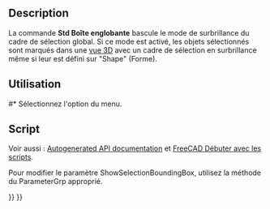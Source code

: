 <languages/>

{{Docnav/fr
|[[Std_DrawStyle/fr|Style de représentation]]
|[[Std_ViewIvStereoRedGreen/fr|Stéréo rouge cyan]]
|[[Std_View_Menu/fr|Menu Affichage]]
|IconL=Std_DrawStyle.svg
|IconR=Std_ViewIvStereoRedGreen.svg
|IconC=Freecad.svg
}}

{{GuiCommand/fr
|Name=Std SelBoundingBox
|Name/fr=Std Boîte englobante
|MenuLocation=Affichage → Activer/désactiver la boîte englobante
|Workbenches=Tous
|Version=0.19
|SeeAlso=[[Std_DrawStyle/fr|Std Style de représentation]]
}}

==Description==

La commande '''Std Boîte englobante''' bascule le mode de surbrillance du cadre de sélection global. Si ce mode est activé, les objets sélectionnés sont marqués dans une [[3D_view/fr|vue 3D]] avec un cadre de sélection en surbrillance même si leur {{PropertyView|Selection Style}} est défini sur "Shape" (Forme).

<span id="Usage"></span>
==Utilisation==

#* Sélectionnez l'option {{MenuCommand|Affichage → [[Image:Std_SelBoundingBox.svg|16px]] Activer/désactiver la boîte englobante}} du menu.

<span id="Scripting"></span>
==Script==

Voir aussi : [https://freecad.github.io/SourceDoc/ Autogenerated API documentation] et [[FreeCAD_Scripting_Basics/fr|FreeCAD Débuter avec les scripts]].

Pour modifier le paramètre ShowSelectionBoundingBox, utilisez la méthode {{incode|SetBool}} du ParameterGrp approprié.

{{Code|code=
import FreeCAD, FreeCADGui

grp = FreeCAD.ParamGet("User parameter:BaseApp/Preferences/View")
if grp.GetBool("ShowSelectionBoundingBox"):
    grp.SetBool("ShowSelectionBoundingBox", False)
else:
    grp.SetBool("ShowSelectionBoundingBox", True)

FreeCADGui.updateCommands()
}}


{{Docnav/fr
|[[Std_DrawStyle/fr|Style de représentation]]
|[[Std_ViewIvStereoRedGreen/fr|Stéréo rouge cyan]]
|[[Std_View_Menu/fr|Menu Affichage]]
|IconL=Std_DrawStyle.svg
|IconR=Std_ViewIvStereoRedGreen.svg
|IconC=Freecad.svg
}}

{{Std_Base_navi{{#translation:}}}}
{{Userdocnavi{{#translation:}}}}